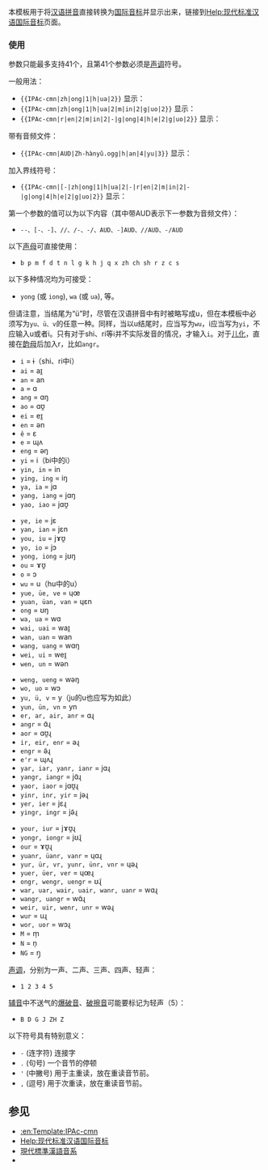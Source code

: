 <includeonly><!-- 在這裡加入模板的保護標識 --></includeonly><noinclude>{{template doc page viewed directly}}</noinclude>
<!-- 在本行下編輯模板說明 -->

本模板用于将[[汉语拼音]]直接转换为[[国际音标]]并显示出来，链接到[[Help:现代标准汉语国际音标]]页面。

===使用===
参数只能最多支持41个，且第41个参数必须是[[声调]]符号。

一般用法：
*<tt><nowiki>{{IPAc-cmn|zh|ong|1|h|ua|2}}</nowiki></tt> 显示： {{IPAc-cmn|zh|ong|1|h|ua|2}}
*<tt><nowiki>{{IPAc-cmn|zh|ong|1|h|ua|2|m|in|2|g|uo|2}}</nowiki></tt> 显示： {{IPAc-cmn|zh|ong|1|h|ua|2|-|m|in|2|g|uo|2}}
*<tt><nowiki>{{IPAc-cmn|r|en|2|m|in|2|-|g|ong|4|h|e|2|g|uo|2}}</nowiki></tt> 显示： {{IPAc-cmn|r|en|2|m|in|2|-|g|ong|4|h|e|2|g|uo|2}}

带有音频文件：
*<tt><nowiki>{{IPAc-cmn|AUD|Zh-hànyǔ.ogg|h|an|4|yu|3}}</nowiki></tt> 显示： {{IPAc-cmn|AUD|Zh-hànyǔ.ogg|h|an|4|yu|3}}

加入界线符号：
*<tt><nowiki>{{IPAc-cmn|[-|zh|ong|1|h|ua|2|-|r|en|2|m|in|2|-|g|ong|4|h|e|2|g|uo|2}}</nowiki></tt> 显示：{{IPAc-cmn|[-|zh|ong|1|h|ua|2|-|r|en|2|m|in|2|-|g|ong|4|h|e|2|g|uo|2}}

第一个参数的值可以为以下内容（其中带AUD表示下一参数为音频文件）：
*<tt>--、[-、-]、//、/-、-/、AUD、-]AUD、//AUD、-/AUD</tt>

以下[[声母]]可直接使用：
*<tt>b p m f d t n l g k h j q x    zh ch sh r z c s</tt>

以下多种情况均为可接受：
*<tt>yong</tt> (或 <tt>iong</tt>), <tt>wa</tt> (或 <tt>ua</tt>), 等。

但请注意，当结尾为“ü”时，尽管在汉语拼音中有时被略写成u，但在本模板中必须写为<tt>yu、ü、v</tt>的任意一种。同样，当以u结尾时，应当写为<tt>wu</tt>，i应当写为<tt>yi</tt>，不应输入u或者i。只有对于shi、ri等i并不实际发音的情况，才输入<tt>i</tt>。对于[[儿化]]，直接在[[韵母]]后加入r，比如<tt>angr</tt>。

{{HideH|可接受的符号完整列表}}
{{col-begin}}
{{col-4}}
*<tt>i</tt> = ɨ（shi、ri中i）
*<tt>ai</tt> = aɪ̯
*<tt>an</tt> = an
*<tt>a</tt> = ɑ
*<tt>ang</tt> = ɑŋ
*<tt>ao</tt> = ɑʊ̯
*<tt>ei</tt> = eɪ̯
*<tt>en</tt> = ən
*<tt>ê</tt> = ɛ
*<tt>e</tt> = ɰʌ
*<tt>eng</tt> = əŋ
*<tt>yi</tt> = i（bi中的i）
*<tt>yin, in</tt> = in
*<tt>ying, ing</tt> = iŋ
*<tt>ya, ia</tt> = jɑ
*<tt>yang, iang</tt> = jɑŋ
*<tt>yao, iao</tt> = jɑʊ̯
{{col-4}}
*<tt>ye, ie</tt> = jɛ
*<tt>yan, ian</tt> = jɛn
*<tt>you, iu</tt> = jɤʊ̯
*<tt>yo, io</tt> = jɔ
*<tt>yong, iong</tt> = jʊŋ
*<tt>ou</tt> = ɤʊ̯
*<tt>o</tt> = ɔ
*<tt>wu</tt> = u（hu中的u）
*<tt>yue, üe, ve</tt> = ɥœ
*<tt>yuan, üan, van</tt> = ɥɛn
*<tt>ong</tt> = ʊŋ
*<tt>wa, ua</tt> = wɑ
*<tt>wai, uai</tt> = waɪ̯
*<tt>wan, uan</tt> = wan
*<tt>wang, uang</tt> = wɑŋ
*<tt>wei, ui</tt> = weɪ̯
*<tt>wen, un</tt> = wən
{{col-4}}
*<tt>weng, ueng</tt> = wəŋ
*<tt>wo, uo</tt> = wɔ
*<tt>yu, ü, v</tt> = y（ju的u也应写为如此）
*<tt>yun, ün, vn</tt> = yn
*<tt>er, ar, air, anr</tt> = ɑɻ
*<tt>angr</tt> = ɑ̃ɻ
*<tt>aor</tt> = ɑʊ̯ɻ
*<tt>ir, eir, enr</tt> = əɻ
*<tt>engr</tt> = ə̃ɻ
*<tt>e'r</tt> = ɰʌɻ
*<tt>yar, iar, yanr, ianr</tt> = jɑɻ
*<tt>yangr, iangr</tt> = jɑ̃ɻ
*<tt>yaor, iaor</tt> = jɑʊ̯ɻ
*<tt>yinr, inr, yir</tt> = jəɻ
*<tt>yer, ier</tt> = jɛɻ
*<tt>yingr, ingr</tt> = jə̃ɻ
{{col-4}}
*<tt>your, iur</tt> = jɤʊ̯ɻ
*<tt>yongr, iongr</tt> = jʊ̃ɻ
*<tt>our</tt> = ɤʊ̯ɻ
*<tt>yuanr, üanr, vanr</tt> = ɥɑɻ
*<tt>yur, ür, vr, yunr, ünr, vnr</tt> = ɥəɻ
*<tt>yuer, üer, ver</tt> = ɥœɻ
*<tt>ongr, wengr, uengr</tt> = ʊ̃ɻ
*<tt>war, uar, wair, uair, wanr, uanr</tt> = wɑɻ
*<tt>wangr, uangr</tt> = wɑ̃ɻ
*<tt>weir, uir, wenr, unr</tt> = wəɻ
*<tt>wur</tt> = uɻ
*<tt>wor, uor</tt> = wɔɻ
*<tt>M</tt> = m̩
*<tt>N</tt> = n̩
*<tt>NG</tt> = ŋ̩
{{col-end}}
{{HideF}}

[[声调]]，分别为一声、二声、三声、四声、轻声：
*<tt>1 2 3 4 5</tt>

[[辅音]]中不送气的[[爆破音]]、[[破擦音]]可能要标记为轻声（5）：
*<tt>B D G J ZH Z</tt>

以下符号具有特别意义：
*<tt>-</tt> (连字符) 连接字
*<tt>.</tt> (句号) 一个音节的停顿
*<tt>'</tt> (中撇号) 用于主重读，放在重读音节前。
*<tt>,</tt> (逗号) 用于次重读，放在重读音节前。

==参见==
*[[:en:Template:IPAc-cmn]]
*[[Help:现代标准汉语国际音标]]
*[[現代標準漢語音系]]
*{{tl|IPAc-yue}}
<includeonly>
<!-- CATEGORIES AND INTERWIKIS HERE, THANKS -->
[[Category:IPA語言模板|{{PAGENAME}}]]
[[Category:语言模板|{{PAGENAME}}]]
</includeonly>